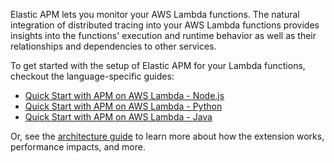 

<div id="monitoring-aws-lambda"></div>

Elastic APM lets you monitor your AWS Lambda functions.
The natural integration of <DocLink id="serverlessObservabilityApmDistributedTracing">distributed tracing</DocLink> into your AWS Lambda functions provides insights into the functions' execution and runtime behavior as well as their relationships and dependencies to other services.

To get started with the setup of Elastic APM for your Lambda functions, checkout the language-specific guides:

* [Quick Start with APM on AWS Lambda - Node.js](((apm-node-ref))/lambda.html)
* [Quick Start with APM on AWS Lambda - Python](((apm-py-ref))/lambda-support.html)
* [Quick Start with APM on AWS Lambda - Java](((apm-java-ref))/aws-lambda.html)

Or, see the [architecture guide](((apm-lambda-ref))/aws-lambda-arch.html) to learn more about how the extension works,
performance impacts, and more.
